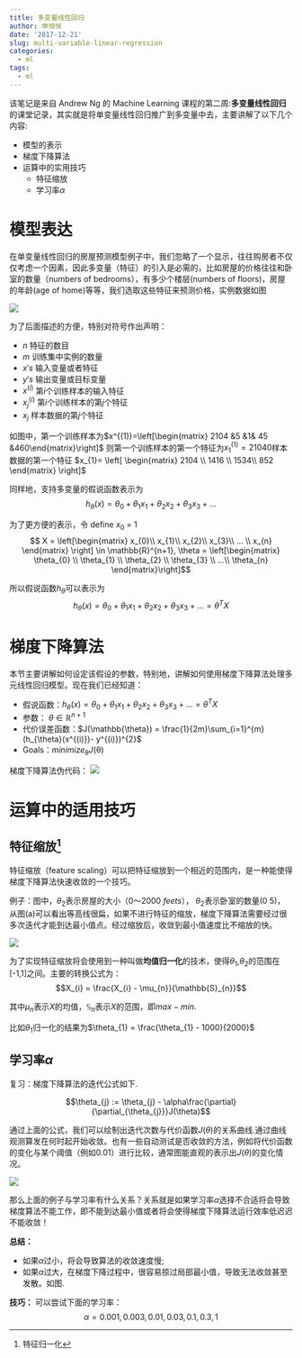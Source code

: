 ```yaml
---
title: 多变量线性回归
author: 申恒恒
date: '2017-12-21'
slug: multi-variable-linear-regression
categories:
  - ml
tags:
  - ml
---
```


\noindent 该笔记是来自 Andrew Ng 的 Machine Learning 课程的第二周:**多变量线性回归**的课堂记录，其实就是将单变量线性回归推广到多变量中去，主要讲解了以下几个内容:

- 模型的表示
- 梯度下降算法
- 运算中的实用技巧
    - 特征缩放
    - 学习率$\alpha$



# 模型表达
在单变量线性回归的房屋预测模型例子中，我们忽略了一个显示，往往购房者不仅仅考虑一个因素，因此多变量（特征）的引入是必需的，比如房屋的价格往往和卧室的数量（numbers of bedrooms），有多少个楼层(numbers of floors)，房屋的年龄(age of home)等等，我们选取这些特征来预测价格，实例数据如图\ref{figure:multi_features}
\begin{figure}[htbp]
\begin{center}
  \includegraphics[width=0.8\textwidth]{multi_feature.png}
  \caption{房屋价格预测模型-多变量}\label{figure:multi_features}
\end{center}
\end{figure}
![](http://olrs8j04a.bkt.clouddn.com/17-12-21/12854191.jpg)


为了后面描述的方便，特别对符号作出声明：

- $n$ 特征的数目
- $m$ 训练集中实例的数量
- $x's$ 输入变量或者特征
- $y's$ 输出变量或目标变量
- $x^{(i)}$ 第$i$个训练样本的输入特征
- $x^{(i)}_{j}$ 第$i$个训练样本的第$j$个特征
- $x_{j}$ 样本数据的第$j$个特征


如图\ref{figure:multi_features}中，第一个训练样本为$x^{(1)}=\left[\begin{matrix}
2104 &5 &1& 45 &460\end{matrix}\right]$
则第一个训练样本的第一个特征为$x^{(1)}_{1} = 21040$样本数据的第一个特征
$x_{1}=
\left[
\begin{matrix}
2104 \\
1416 \\
1534\\
852
\end{matrix}
\right]$

同样地，支持多变量的假说函数表示为$$h_{\theta}(x) = \theta_{0} + \theta_{1}x_{1}  + \theta_{2}x_{2} + \theta_{3}x_{3} + ...$$

为了更方便的表示，令
define $x_{0}$ = 1
$$ X = \left[\begin{matrix}
x_{0}\\
x_{1}\\
x_{2}\\
x_{3}\\
... \\
x_{n}
\end{matrix}
\right] \in \mathbb{R}^{n+1}, \theta = \left[\begin{matrix}
\theta_{0} \\
\theta_{1} \\
\theta_{2} \\
\theta_{3} \\
...\\
\theta_{n}
\end{matrix}\right]$$


所以假说函数$h_{\theta}$可以表示为$$h_{\theta}(x) = \theta_{0} + \theta_{1}x_{1}  + \theta_{2}x_{2} + \theta_{3}x_{3} + ...
= \theta^{T}X$$


# 梯度下降算法
本节主要讲解如何设定该假设的参数，特别地，讲解如何使用梯度下降算法处理多元线性回归模型。现在我们已经知道：

- 假说函数：$h_{\theta}(x) = \theta_{0} + \theta_{1}x_{1}  + \theta_{2}x_{2} + \theta_{3}x_{3} + ...
= \theta^{T}X$
- 参数： $\theta \in \mathbb{R}^{n+1}$
- 代价误差函数：$J(\mathbb{\theta}) = \frac{1}{2m}\sum_{i=1}^{m}(h_{\theta}(x^{(i)})- y^{(i)})^{2}$
- Goals：$minimize_{\mathbb{\theta}}J(\mathbb{\theta})$

梯度下降算法伪代码：
![](http://olrs8j04a.bkt.clouddn.com/17-12-21/92129221.jpg)

\begin{algorithm}[h]  
  \caption{梯度下降算法多变量线性回归版本}  
  \label{alg::Gradient Descent Simple}  
  \begin{algorithmic}[1]  
    \Require
    $\alpha$ 学习率;
    $\theta \in \mathbb{R}$ 参数;
    $J$ 代价误差函数;
    $:=$ 赋值;
    \Repeat \quad $for$ $j$ = $0,...,n$
      \State $\theta_{j} := \theta_{j} - \alpha\frac{1}{m} \sum_{i=1}^{m}(h_{\theta}(x^{(i)})-y^{(i)})x_{j}^{(i)}$;
    \Until{收敛}  
  \end{algorithmic}  
\end{algorithm}  

# 运算中的适用技巧
## 特征缩放^[特征归一化]

特征缩放（feature scaling）可以把特征缩放到一个相近的范围内，是一种能使得梯度下降算法快速收敛的一个技巧。

例子：图\ref{figure:scale}中，$\theta_{2}$表示房屋的大小（$0～2000$ $feets$）， $\theta_{2}$表示卧室的数量($0~5$)，从图\ref{figure:scale}(a)可以看出等高线很扁，如果不进行特征的缩放，梯度下降算法需要经过很多次迭代才能到达最小值点。经过缩放后，收敛到最小值速度比不缩放的快。

\begin{figure}[htbp]
\centering                                                          %居中
\subfigure[没有经过特征缩放处理，算法的收敛情况]{                    %第一张子图
\begin{minipage}{7cm}
\centering                                                          %子图居中
\includegraphics[scale=0.35]{large_diff.png}               %以pic.jpg的0.5倍大小输出
\end{minipage}}
\subfigure[经过特征缩放处理后，算法的收敛情况]{                    %第二张子图
\begin{minipage}{7cm}
\centering                                                          %子图居中
\includegraphics[scale=0.55]{small_diff.png}                %以pic.jpg的0.5倍大小输出
\end{minipage}}
\caption{特征缩放对算法收敛的影响} %                         %大图名称
\label{figure:scale}                                                        %图片引用标记
\end{figure}
![](http://olrs8j04a.bkt.clouddn.com/17-12-21/78138706.jpg)


为了实现特征缩放将会使用到一种叫做**均值归一化**的技术，使得$\theta_{1}$,$\theta_{2}$的范围在[-1,1]之间。主要的转换公式为：
$$X_{i} = \frac{X_{i} - \mu_{n}}{\mathbb{S}_{n}}$$

其中$\mu_{n}$表示$X$的均值，$\mathbb{S}_{n}$表示$X$的范围，即$max - min$.

比如$\theta_{1}$归一化的结果为$\theta_{1} = \frac{\theta_{1} - 1000}{2000}$

## 学习率$\alpha$
复习：梯度下降算法的迭代公式如下.

$$\theta_{j} := \theta_{j} - \alpha\frac{\partial}{\partial_{\theta_{j}}}J(\theta)$$

通过上面的公式，我们可以绘制出迭代次数与代价函数$J(\theta)$的关系曲线.通过曲线观测算发在何时起开始收敛。也有一些自动测试是否收敛的方法，例如将代价函数的变化与某个阈值（例如0.01）进行比较，通常图\ref{figure:J_theta}能直观的表示出$J(\theta)$的变化情况。

\begin{figure}[htbp]
\begin{center}
  \includegraphics[width=0.5\textwidth]{J_theta.png}
  \caption{$J(\theta)$与迭代次数的关系}\label{figure:J_theta}
\end{center}
\end{figure}
![](http://olrs8j04a.bkt.clouddn.com/17-12-21/99087502.jpg)

那么上面的例子与学习率有什么关系？关系就是如果学习率$\alpha$选择不合适将会导致梯度算法不能工作，即不能到达最小值或者将会使得梯度下降算法运行效率低迟迟不能收敛！

**总结：**


- 如果$\alpha$过小，将会导致算法的收敛速度慢;
- 如果$\alpha$过大，在梯度下降过程中，很容易掠过局部最小值，导致无法收敛甚至发散。如图\ref{figure:alpha}.


**技巧：** 可以尝试下面的学习率：$$\alpha = 0.001,0.003,0.01,0.03,0.1,0.3,1$$


